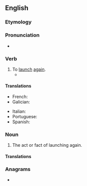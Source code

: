 ==English==

===Etymology===
{{prefix|en|re|launch}}

===Pronunciation===
* {{rhymes|en|ɔːntʃ}}

===Verb===
{{en-verb}}

# To [[launch]] [[again]].
#* {{quote-journal|en|date=2021 September 22|author=John Potter tells Paul Stephen|title=Your guide to Europe|journal=RAIL|page=65|text=After securing the rights from Thomas Cook, he '''relaunched''' it as an independent guide in March 2014.}}

====Translations====
{{trans-top|to launch again}}
* French: {{t+|fr|relancer}}
* Galician: {{t|gl|relanzar}}
{{trans-mid}}
* Italian: {{t+|it|rilanciare}}
* Portuguese: {{t+|pt|relançar}}
* Spanish: {{t+|es|relanzar}}
{{trans-bottom}}

===Noun===
{{en-noun}}

# The act or fact of launching again.

====Translations====
{{trans-top|act of launching again}}
{{trans-mid}}
{{trans-bottom}}

===Anagrams===
* {{anagrams|en|a=acehlnru|launcher}}